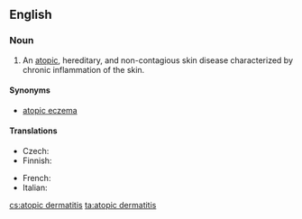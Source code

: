 ==English==
{{wikipedia}}

===Noun===
{{en-noun|head=[[atopic]] [[dermatitis]]|?}}

# {{context|pathology|lang=en}} An [[atopic]], hereditary, and non-contagious skin disease characterized by chronic inflammation of the skin.

====Synonyms====
* [[atopic eczema]]

====Translations====
{{trans-top|skin disease}}
* Czech: {{t+|cs|atopický ekzém|m}}
* Finnish: {{t-|fi|atooppinen ekseema}}
{{trans-mid}}
* French: {{t-|fr|dermatite atopique|f}}
* Italian: {{t-|it|dermatite atopica|f}}
{{trans-bottom}}

[[cs:atopic dermatitis]]
[[ta:atopic dermatitis]]